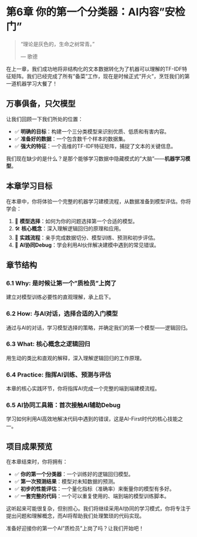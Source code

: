 # 第6章 你的第一个分类器：AI内容"安检门" {#sec-first-classifier}

> "理论是灰色的，生命之树常青。"
>
> --- 歌德

在上一章，我们成功地将非结构化的文本数据转化为了机器可以理解的TF-IDF特征矩阵。我们已经完成了所有"备菜"工作，现在是时候正式"开火"，烹饪我们的第一道机器学习大餐了！

## 万事俱备，只欠模型

让我们回顾一下我们所处的位置：

- ✅ **明确的目标**：构建一个三分类模型来识别优质、低质和有害内容。
- ✅ **准备好的数据**：一个包含数千个样本的数据集。
- ✅ **强大的特征**：一个高维的TF-IDF特征矩阵，捕捉了文本的关键信息。

我们现在缺少的是什么？是那个能够学习数据中隐藏模式的"大脑"——**机器学习模型**。

## 本章学习目标

在本章中，你将体验一个完整的机器学习建模流程，从数据准备到模型评估。你将学会：

1.  🧠 **模型选择**：如何为你的问题选择第一个合适的模型。
2.  🛠️ **核心概念**：深入理解逻辑回归的原理和应用。
3.  🚀 **实践流程**：亲手完成数据切分、模型训练、预测和初步评估。
4.  🐞 **AI协同Debug**：学会利用AI伙伴解决建模中遇到的常见错误。

## 章节结构

### 6.1 Why: 是时候让第一个"质检员"上岗了
建立对模型训练必要性的直观理解，承上启下。

### 6.2 How: 与AI对话，选择合适的入门模型
通过与AI的对话，学习模型选择的策略，并确定我们的第一个模型——逻辑回归。

### 6.3 What: 核心概念之逻辑回归
用生动的类比和直观的解释，深入理解逻辑回归的工作原理。

### 6.4 Practice: 指挥AI训练、预测与评估
本章的核心实践环节，你将指挥AI完成一个完整的端到端建模流程。

### 6.5 AI协同工具箱：首次接触AI辅助Debug
学习如何利用AI高效地解决代码中遇到的错误，这是AI-First时代的核心技能之一。

## 项目成果预览

在本章结束时，你将拥有：

-   ✅ **你的第一个分类器**：一个训练好的逻辑回归模型。
-   ✅ **第一次预测结果**：模型对未知数据的预测。
-   ✅ **初步的性能评估**：一个量化指标（准确率）来衡量你的模型有多好。
-   ✅ **一套完整的代码**：一个可以重复使用的、端到端的模型训练脚本。

这听起来可能很复杂，但别担心。我们将继续采用AI协同的学习模式，你将专注于提出问题和理解概念，而AI将帮助我们处理繁琐的代码实现。

准备好迎接你的第一个AI"质检员"上岗了吗？让我们开始吧！ 